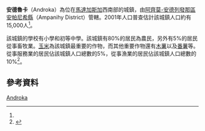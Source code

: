 {{Infobox settlement
|official_name = 安德魯卡
|other_name =
|native_name = Androka
|nickname =
|settlement_type = 
|motto =
|pushpin_map = Madagascar
|pushpin_label_position =bottom
|pushpin_map_caption =安德魯卡在馬達加斯加的位置
|pushpin_mapsize =180
|coordinates_region = MG
|subdivision_type = 國家
|subdivision_name = {{MAD}}
|subdivision_type1 = {{le|區 (馬達加斯加)|Regions of Madagascar|區}}
|subdivision_name1 = [[阿齊莫-安德列發那區|阿齊莫-安德列發那區]]
|subdivision_type2 = {{le|縣 (馬達加斯加)|Districts of Madagascar|縣}}
|subdivision_name2 = [[安帕尼希縣|安帕尼希縣]]
|population_as_of = 2001
|population_footnotes = <ref name="pop"/>
|population_total = 15000
|population_note =
|population_density_km2 =
|population_density_urban_sq_mi =
|population_blank1_title =民族
|population_blank1 = {{le|馬哈法利人|Mahafaly}}
|population_blank2_title =宗教
|population_blank2 =
|timezone = [[東非時間|EAT]]
|utc_offset = +3
|timezone_DST = 
|utc_offset_DST = 
|coordinates_display = inline,title
|latd=25 |latm=7 |lats= |latNS=S
|longd=44|longm=27 |longs= |longEW=E
|elevation_footnotes=
|elevation_m = 177
|elevation_ft =
}}

'''安德魯卡'''（Androka）為位在[[馬達加斯加|馬達加斯加]]西南部的城鎮，由[[阿齊莫-安德列發那區|阿齊莫-安德列發那區]][[安帕尼希縣|安帕尼希縣]]（Ampanihy District）管轄。2001年人口普查估計該城鎮人口約有15,000人<ref name="pop"/>。

該城鎮的學校有小學和初等中學。該城鎮有80%的居民為農民，另外有5%的居民從事畜牧業。[[玉米|玉米]]為該城鎮最重要的作物，而其他重要作物還有[[木薯|木薯]]以及[[番薯|番薯]]等。從事服務業的居民佔該城鎮人口總數的5%，從事漁業的居民佔該城鎮人口總數的10%<ref name="pop">{{cite web| url=http://www.ilo.cornell.edu/ilo/data.html| title=ILO census data| publisher=[[Cornell_University|Cornell University]]| year=2002| accessdate=2008-03-11| archive-date=2008-07-05| archive-url=https://web.archive.org/web/20080705124329/http://www.ilo.cornell.edu/ilo/data.html| dead-url=no}}</ref>。
== 參考資料 ==
{{reflist}}

{{阿齊莫-安德列發那區}}

[[Category:阿齊莫-安德列發那區聚居地|Androka]]

{{Madagascar-geo-stub}}